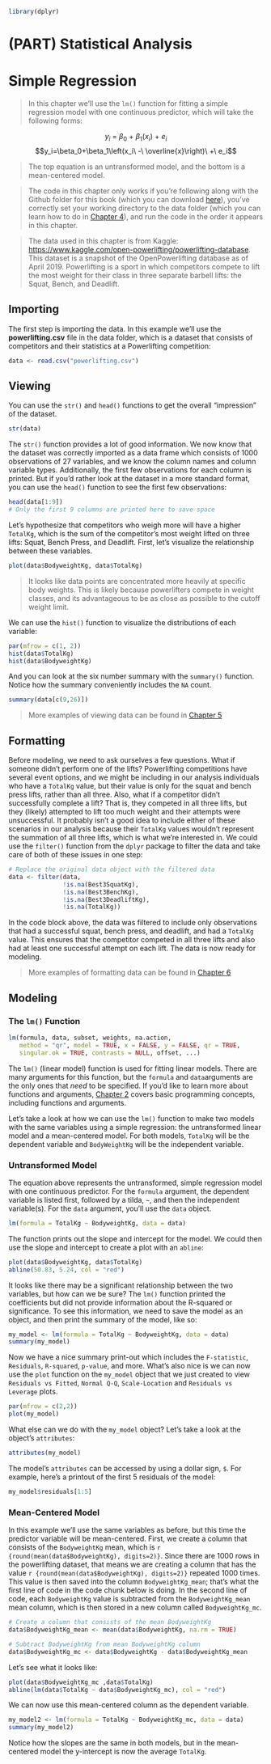```r
library(dplyr)
```

# (PART) Statistical Analysis {-} 

# Simple Regression
> In this chapter we'll use the `lm()` function for fitting a simple regression model with one continuous predictor, which will take the following forms: 

$$y_i\ =\ \beta_0\ +\ \beta_1\left(x_i\right)\ +\ e_i$$
$$y_i=\beta_0+\beta_1\left(x_i\ -\ \overline{x}\right)\ +\ e_i$$

> The top equation is an untransformed model, and the bottom is a mean-centered model.

> The code in this chapter only works if you're following along with the Github folder for this book (which you can download [here](https://github.com/JasonDude16/Statistical-Analysis-Folder)), you've correctly set your working directory to the data folder (which you can learn how to do in [Chapter 4](#CH4)), and run the code in the order it appears in this chapter.

> The data used in this chapter is from Kaggle: <https://www.kaggle.com/open-powerlifting/powerlifting-database>. This dataset is a snapshot of the OpenPowerlifting database as of April 2019. Powerlifting is a sport in which competitors compete to lift the most weight for their class in three separate barbell lifts: the Squat, Bench, and Deadlift.

## Importing {-}
The first step is importing the data. In this example we'll use the **powerlifting.csv** file in the data folder, which is a dataset that consists of competitors and their statistics at a Powerlifting competition:

```r
data <- read.csv("powerlifting.csv")
```

## Viewing {-}
You can use the `str()` and `head()` functions to get the overall "impression" of the dataset.

```r
str(data)
```

The `str()` function provides a lot of good information. We now know that the dataset was correctly imported as a data frame which consists of 1000 observations of 27 variables, and we know the column names and column variable types. Additionally, the first few observations for each column is printed. But if you'd rather look at the dataset in a more standard format, you can use the `head()` function to see the first few observations:  

```r
head(data[1:9])
# Only the first 9 columns are printed here to save space
```

Let's hypothesize that competitors who weigh more will have a higher `TotalKg`, which is the sum of the competitor's most weight lifted on three lifts: Squat, Bench Press, and Deadlift. First, let's visualize the relationship between these variables.

```r
plot(data$BodyweightKg, data$TotalKg)
```

> It looks like data points are concentrated more heavily at specific body weights. This is likely because powerlifters compete in weight classes, and its advantageous to be as close as possible to the cutoff weight limit. 

We can use the `hist()` function to visualize the distributions of each variable:

```r
par(mfrow = c(1, 2))
hist(data$TotalKg)
hist(data$BodyweightKg)
```

And you can look at the six number summary with the `summary()` function. Notice how the summary conveniently includes the `NA` count.

```r
summary(data[c(9,26)])
```

> More examples of viewing data can be found in [Chapter 5](#CH5)

## Formatting {-}
Before modeling, we need to ask ourselves a few questions. What if someone didn't perform one of the lifts? Powerlifting competitions have several event options, and we might be including in our analysis individuals who have a `TotalKg` value, but their value is only for the squat and bench press lifts, rather than all three. Also, what if a competitor didn't successfully complete a lift? That is, they competed in all three lifts, but they (likely) attempted to lift too much weight and their attempts were unsuccessful. It probably isn't a good idea to include either of these scenarios in our analysis because their `TotalKg` values wouldn't represent the summation of all three lifts, which is what we're interested in. We could use the `filter()` function from the `dplyr` package to filter the data and take care of both of these issues in one step:

```r
# Replace the original data object with the filtered data
data <- filter(data,
               !is.na(Best3SquatKg), 
               !is.na(Best3BenchKg),
               !is.na(Best3DeadliftKg),
               !is.na(TotalKg))
```

In the code block above, the data was filtered to include only observations that had a successful squat, bench press, and deadlift, and had a `TotalKg` value. This ensures that the competitor competed in all three lifts and also had at least one successful attempt on each lift. The data is now ready for modeling. 

> More examples of formatting data can be found in [Chapter 6](#CH6)

## Modeling {-}

### The `lm()` Function {-}

```r
lm(formula, data, subset, weights, na.action,
   method = "qr", model = TRUE, x = FALSE, y = FALSE, qr = TRUE,
   singular.ok = TRUE, contrasts = NULL, offset, ...)
```

The `lm()` (linear model) function is used for fitting linear models. There are many arguments for this function, but the `formula` and `data`arguments are the only ones that *need* to be specified. If you'd like to learn more about functions and arguments, [Chapter 2](#CH2) covers basic programming concepts, including functions and arguments.

Let's take a look at how we can use the `lm()` function to make two models with the same variables using a simple regression: the untransformed linear model and a mean-centered model. For both models, `TotalKg` will be the dependent variable and `BodyWeightKg` will be the independent variable. 

### Untransformed Model {-} 
The equation above represents the untransformed, simple regression model with one continuous predictor. For the `formula` argument, the dependent variable is listed first, followed by a tilda, `~`, and then the independent variable(s). For the `data` argument, you'll use the `data` object.

```r
lm(formula = TotalKg ~ BodyweightKg, data = data)
```

The function prints out the slope and intercept for the model. We could then use the slope and intercept to create a plot with an `abline`:

```r
plot(data$BodyweightKg, data$TotalKg)
abline(50.83, 5.24, col = "red")
```

It looks like there may be a significant relationship between the two variables, but how can we be sure? The `lm()` function printed the coefficients but did not provide information about the R-squared or significance. To see this information, we need to save the model as an object, and then print the summary of the model, like so:

```r
my_model <- lm(formula = TotalKg ~ BodyweightKg, data = data)
summary(my_model)
```

Now we have a nice summary print-out which includes the `F-statistic`, `Residuals`, `R-squared`, `p-value`, and more. What's also nice is we can now use the `plot` function on the `my_model` object that we just created to view `Residuals vs Fitted`, `Normal Q-Q`, `Scale-Location` and `Residuals vs Leverage` plots.

```r
par(mfrow = c(2,2))
plot(my_model)
```

What else can we do with the `my_model` object? Let's take a look at the object's `attributes`:

```r
attributes(my_model)
```

The model's `attributes` can be accessed by using a dollar sign, `$`. For example, here's a printout of the first 5 residuals of the model:

```r
my_model$residuals[1:5]
```

### Mean-Centered Model {-}
In this example we'll use the same variables as before, but this time the predictor variable will be mean-centered. First, we create a column that consists of the `BodyweightKg` mean, which is `r {round(mean(data$BodyweightKg), digits=2)}`. Since there are 1000 rows in the powerlifting dataset, that means we are creating a column that has the value `r {round(mean(data$BodyweightKg), digits=2)}` repeated 1000 times. This value is then saved into the column `BodyweightKg_mean`; that's what the first line of code in the code chunk below is doing. In the second line of code, each `BodyweightKg` value is subtracted from the `BodyweightKg_mean` mean column, which is then stored in a new column called `BodyweightKg_mc`. 

```r
# Create a column that consists of the mean BodyweightKg
data$BodyweightKg_mean <- mean(data$BodyweightKg, na.rm = TRUE) 

# Subtract BodyweightKg from mean BodyweightKg column
data$BodyweightKg_mc <- data$BodyweightKg - data$BodyweightKg_mean
```

Let's see what it looks like:

```r
plot(data$BodyweightKg_mc ,data$TotalKg)
abline(lm(data$TotalKg ~ data$BodyweightKg_mc), col = "red")
```

We can now use this mean-centered column as the dependent variable.

```r
my_model2 <- lm(formula = TotalKg ~ BodyweightKg_mc, data = data)
summary(my_model2)
```

Notice how the slopes are the same in both models, but in the mean-centered model the y-intercept is now the average `TotalKg`.